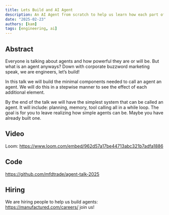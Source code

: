 ```yaml
---
title: Lets Build and AI Agent
description: An AI Agent from scratch to help us learn how each part of an agent contributes to the whole.
date: "2025-02-23"
authors: [kam]
tags: [engineering, ai]
---
```



## Abstract

Everyone is talking about agents and how powerful they are or will be. But what is an agent anyways? Down with corporate buzzword marketing speak, we are engineers, let’s build!

In this talk we will build the minimal components needed to call an agent an agent. We will do this in a stepwise manner to see the effect of each additional element.

By the end of the talk we will have the simplest system that can be called an agent. It will include: planning, memory, tool calling all in a while loop. The goal is for you to leave realizing how simple agents can be. Maybe you have already built one.


## Video
Loom: https://www.loom.com/embed/962d57a17be44713abc321b7adfa1886

## Code
https://github.com/mfdtrade/agent-talk-2025

## Hiring
We are hiring people to help us build agents: https://manufactured.com/careers/ join us!